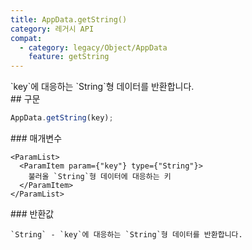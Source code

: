 ```yaml
---
title: AppData.getString()
category: 레거시 API
compat:
  - category: legacy/Object/AppData
    feature: getString
---
```


<Section>
  `key`에 대응하는 `String`형 데이터를 반환합니다.
</Section>
<Section>
  ## 구문

  ~~~js
  AppData.getString(key);
  ~~~

  <Section>
    ### 매개변수

    <ParamList>
      <ParamItem param={"key"} type={"String"}>
        불러올 `String`형 데이터에 대응하는 키
      </ParamItem>
    </ParamList>
  </Section>
  <Section>
    ### 반환값

    `String` - `key`에 대응하는 `String`형 데이터를 반환합니다.
  </Section>
</Section>